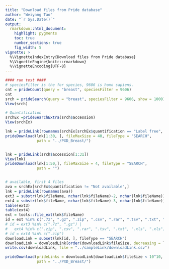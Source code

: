 ```yaml
---
title: "Download files from Pride database"
author: "Weiyang Tao"
date: "`r Sys.Date()`"
output: 
  rmarkdown::html_document:
    highlight: pygments
    toc: true
    number_sections: true
    fig_width: 5
vignette: >
  %\VignetteIndexEntry{Download files from Pride database}
  %\VignetteEngine{knitr::rmarkdown}
  %\VignetteEncoding{UTF-8}
---
```



```r

#### run test ####
# speciesFilter is the for species, 9606 is homo sapiens.
cnt = prideCount(query = "breast", speciesFilter = 9606)
cnt
srch = prideSearch(query = "breast", speciesFilter = 9606, show = 1000)
View(srch)

# Quantification
srchEx =prideSearchExtra(srch$accession)
View(srchEx)

lnk = prideLink(rownames(srchEx[srchEx$quantification == "Label free", ]))
prideDownload(lnk[1:30, ], fileMaxSize = 40, fileType = "SEARCH",
              path = "../PXD_Breast/")


lnk = prideLink(srch$accession[1:31])
View(lnk)
prideDownload(lnk[1:50,], fileMaxSize = 4, fileType = "SEARCH",
              path = "")


# available, first 4 files
ava = srchEx[srchEx$quantification != "Not available",]
lnk = prideLink(rownames(ava))
ext3 = substr(lnk$fileName, nchar(lnk$fileName)-2, nchar(lnk$fileName))
ext4 = substr(lnk$fileName, nchar(lnk$fileName)-3, nchar(lnk$fileName))
table(ext3)
table(ext4)
ext = tools::file_ext(lnk$fileName)
id = ext %in% c(".7z", ".gz", ".zip", ".csv", ".rar", ".tsv", ".txt", ".xls", ".xls")
# id = ext3 %in% c(".7z", ".gz") |
#   ext4 %in% c(".zip", ".csv", ".rar", ".tsv", ".txt", ".xls", ".xls")
# id = ext4 %in% c(".zip")
downloadLink = subset(lnk[id, ], fileType == "SEARCH")
downloadLink = downloadLink[order(downloadLink$fileSize, decreasing = T), ]
write.csv(downloadLink, file = "../sampleLink/downloadLink.csv")

prideDownload(prideLinks = downloadLink[downloadLink$fileSize < 10^10, ], fileMaxSize = 60, fileType = "SEARCH",
              path = "../PXD_Breast/")

```
